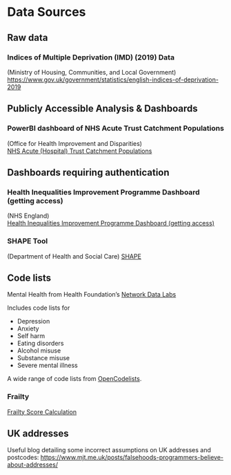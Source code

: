 # Data Sources

## Raw data

### Indices of Multiple Deprivation (IMD) (2019) Data

(Ministry of Housing, Communities, and Local Government)\
[https://www.gov.uk/government/statistics/english-indices-of-deprivation-2019](https://www.gov.uk/government/statistics/english-indices-of-deprivation-2019){target="_blank"}

## Publicly Accessible Analysis & Dashboards

### PowerBI dashboard of NHS Acute Trust Catchment Populations

(Office for Health Improvement and Disparities)\
[NHS Acute (Hospital) Trust Catchment Populations](https://app.powerbi.com/view?r=eyJrIjoiODZmNGQ0YzItZDAwZi00MzFiLWE4NzAtMzVmNTUwMThmMTVlIiwidCI6ImVlNGUxNDk5LTRhMzUtNGIyZS1hZDQ3LTVmM2NmOWRlODY2NiIsImMiOjh9){target="_blank"}

## Dashboards requiring authentication

### Health Inequalities Improvement Programme Dashboard (getting access)

(NHS England)\
[Health Inequalities Improvement Programme Dashboard (getting access)](https://future.nhs.uk/connect.ti/InequalitiesImprovement/view?objectID=42240816){target="_blank"}

### SHAPE Tool

(Department of Health and Social Care) [SHAPE](https://app.shapeatlas.net/place){target="_blank"}

## Code lists

Mental Health from Health Foundation's [Network Data Labs](https://github.com/HFAnalyticsLab/Mental-health-code-lists)

Includes code lists for

-   Depression
-   Anxiety
-   Self harm
-   Eating disorders
-   Alcohol misuse
-   Substance misuse
-   Severe mental illness

A wide range of code lists from [OpenCodelists](https://www.opencodelists.org/).

### Frailty

[Frailty Score Calculation](https://github.com/Simon-W-M/frailty_score_calculation)

## UK addresses

Useful blog detailing some incorrect assumptions on UK addresses and postcodes:
<https://www.mjt.me.uk/posts/falsehoods-programmers-believe-about-addresses/>